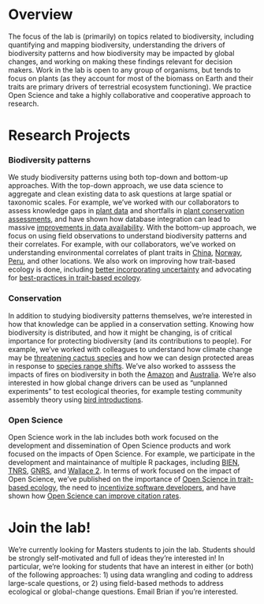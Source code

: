 # Overview
The focus of the lab is (primarily) on topics related to biodiversity, including quantifying and mapping biodiversity, understanding the drivers of biodiversity patterns and how biodiversity may be impacted by global changes, and working on making these findings relevant for decision makers. Work in the lab is open to any group of organisms, but tends to focus on plants (as they account for most of the biomass on Earth and their traits are primary drivers of terrestrial ecosystem functioning). We practice Open Science and take a highly collaborative and cooperative approach to research.

# Research Projects

### Biodiversity patterns
We study biodiversity patterns using both top-down and bottom-up approaches. With the top-down approach, we use data science to aggregate and clean existing data to ask questions at large spatial or taxonomic scales. For example, we've worked with our collaborators to assess knowledge gaps in [plant data](http://dx.doi.org/10.1111/nph.18999) and shortfalls in [plant conservation assessments](https://doi.org/10.1002/ppp3.10369), and have shown how database integration can lead to massive [improvements in data availability](http://dx.doi.org/10.1111/geb.13497). With the bottom-up approach, we focus on using field observations to understand biodiversity patterns and their correlates. For example, with our collaborators, we've worked on understanding environmental correlates of plant traits in [China](https://doi.org/10.3389/fpls.2018.01548), [Norway](https://doi.org/10.1002/ecm.1555), [Peru](http://dx.doi.org/10.1111/geb.12645), and other locations. We also work on improving how trait-based ecology is done, including [better incorporating uncertainty](https://doi.org/10.1111/2041-210X.14160) and advocating for [best-practices in trait-based ecology](https://doi.org/10.1111/2041-210X.14033).

### Conservation
In addition to studying biodiversity patterns themselves, we're interested in how that knowledge can be applied in a conservation setting. Knowing how biodiversity is distributed, and how it might be changing, is of critical importance for protecting biodiversity (and its contributions to people). For example, we've worked with colleagues to understand how climate change may be [threatening cactus species](http://dx.doi.org/10.1038/s41477-022-01130-0) and how we can design protected areas in response to [species range shifts](https://doi.org/10.1111/ecog.05166). We've also worked to asssess the impacts of fires on biodiversity in both the [Amazon](https://www.nature.com/articles/s41586-021-03876-7) and [Australia](https://doi.org/10.1111/ddi.13265). We're also interested in how global change drivers can be used as "unplanned experiments" to test ecological theories, for example testing community assembly theory using [bird introductions](https://doi.org/10.1111/ecog.05934).

### Open Science
Open Science work in the lab includes both work focused on the development and dissemination of Open Science products and work focused on the impacts of Open Science. For example, we participate in the development and maintainance of multiple R packages, including [BIEN](https://doi.org/10.1111/2041-210X.12861), [TNRS](https://cran.r-project.org/package=TNRS), [GNRS](https://doi.org/10.1371/journal.pone.0268162), and [Wallace 2](https://doi.org/10.1111/ecog.06547). In terms of work focused on the impact of Open Science, we've published on the importance of [Open Science in trait-based ecology](https://www.nature.com/articles/s41559-020-1109-6), the need to [incentivize software developers](https://www.nature.com/articles/s41559-023-02008-w), and have shown how [Open Science can improve citation rates](https://doi.org/10.1002/ece3.70030).


# Join the lab!
We're currently looking for Masters students to join the lab. Students should be strongly self-motivated and full of ideas they're interested in! In particular, we're looking for students that have an interest in either (or both) of the following approaches: 1) using data wrangling and coding to address large-scale questions, or 2) using field-based methods to address ecological or global-change questions. Email Brian if you're interested.
